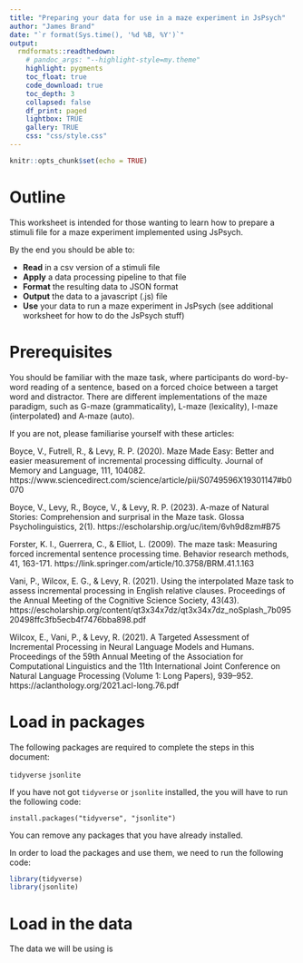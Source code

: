 ```yaml
---
title: "Preparing your data for use in a maze experiment in JsPsych"
author: "James Brand"
date: "`r format(Sys.time(), '%d %B, %Y')`"
output:
  rmdformats::readthedown:
    # pandoc_args: "--highlight-style=my.theme"
    highlight: pygments
    toc_float: true
    code_download: true
    toc_depth: 3
    collapsed: false
    df_print: paged
    lightbox: TRUE
    gallery: TRUE
    css: "css/style.css"
---
```


```r
knitr::opts_chunk$set(echo = TRUE)
```

# Outline

This worksheet is intended for those wanting to learn how to prepare a stimuli file for a maze experiment implemented using JsPsych.

By the end you should be able to:

- **Read** in a csv version of a stimuli file
- **Apply** a data processing pipeline to that file
- **Format** the resulting data to JSON format
- **Output** the data to a javascript (.js) file
- **Use** your data to run a maze experiment in JsPsych (see additional worksheet for how to do the JsPsych stuff)

# Prerequisites

You should be familiar with the maze task, where participants do word-by-word reading of a sentence, based on a forced choice between a target word and distractor. There are different implementations of the maze paradigm, such as G-maze (grammaticality), L-maze (lexicality), I-maze (interpolated) and A-maze (auto).

If you are not, please familiarise yourself with these articles:

Boyce, V., Futrell, R., & Levy, R. P. (2020). Maze Made Easy: Better and easier measurement of incremental processing difficulty. Journal of Memory and Language, 111, 104082.
https://www.sciencedirect.com/science/article/pii/S0749596X19301147#b0070

Boyce, V., Levy, R., Boyce, V., & Levy, R. P. (2023). A-maze of Natural Stories: Comprehension and surprisal in the Maze task. Glossa Psycholinguistics, 2(1).
https://escholarship.org/uc/item/6vh9d8zm#B75

Forster, K. I., Guerrera, C., & Elliot, L. (2009). The maze task: Measuring forced incremental sentence processing time. Behavior research methods, 41, 163-171.
https://link.springer.com/article/10.3758/BRM.41.1.163

Vani, P., Wilcox, E. G., & Levy, R. (2021). Using the interpolated Maze task to assess incremental processing in English relative clauses. Proceedings of the Annual Meeting of the Cognitive Science Society, 43(43).
https://escholarship.org/content/qt3x34x7dz/qt3x34x7dz_noSplash_7b09520498ffc3fb5ecb4f7476bba898.pdf

Wilcox, E., Vani, P., & Levy, R. (2021). A Targeted Assessment of Incremental Processing in Neural Language Models and Humans. Proceedings of the 59th Annual Meeting of the Association for Computational Linguistics and the 11th International Joint Conference on Natural Language Processing (Volume 1: Long Papers), 939–952.
https://aclanthology.org/2021.acl-long.76.pdf

# Load in packages

The following packages are required to complete the steps in this document:

`tidyverse`
`jsonlite`

If you have not got `tidyverse` or `jsonlite` installed, the you will have to run the following code:

`install.packages("tidyverse", "jsonlite")`

You can remove any packages that you have already installed.

In order to load the packages and use them, we need to run the following code:

```r
library(tidyverse)
library(jsonlite)
```

# Load in the data

The data we will be using is 
